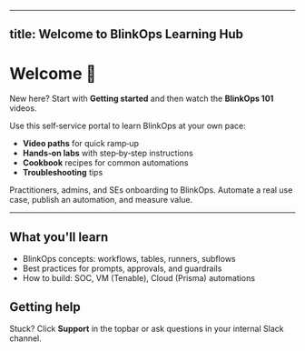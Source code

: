 
---
title: Welcome to BlinkOps Learning Hub
---

# Welcome 👋

<Note>New here? Start with **Getting started** and then watch the **BlinkOps 101** videos.</Note>

Use this self‑service portal to learn BlinkOps at your own pace:

- **Video paths** for quick ramp‑up
- **Hands‑on labs** with step‑by‑step instructions
- **Cookbook** recipes for common automations
- **Troubleshooting** tips

<Tabs>
  <Tab title="Who is this for?">
    Practitioners, admins, and SEs onboarding to BlinkOps.
  </Tab>
  <Tab title="Outcomes">
    Automate a real use case, publish an automation, and measure value.
  </Tab>
</Tabs>

---

## What you'll learn

- BlinkOps concepts: workflows, tables, runners, subflows
- Best practices for prompts, approvals, and guardrails
- How to build: SOC, VM (Tenable), Cloud (Prisma) automations

## Getting help

Stuck? Click **Support** in the topbar or ask questions in your internal Slack channel.
